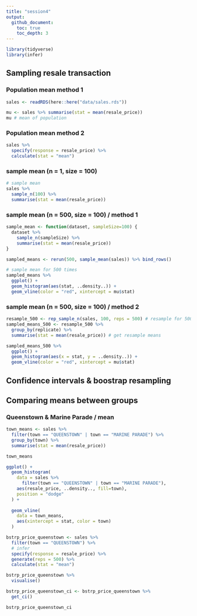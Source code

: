 ```yaml
---
title: "session4"
output: 
  github_document:
    toc: true
    toc_depth: 3
---
```


```r
library(tidyverse)
library(infer)
```

## Sampling resale transaction

### Population mean method 1

```r
sales <- readRDS(here::here("data/sales.rds"))

mu <- sales %>% summarise(stat = mean(resale_price))
mu # mean of population
```

### Population mean method 2

```r
sales %>% 
  specify(response = resale_price) %>% 
  calculate(stat = "mean")
```


### sample mean (n = 1, size = 100)

```r
# sample mean
sales %>% 
  sample_n(100) %>% 
  summarise(stat = mean(resale_price))
```

### sample mean (n = 500, size = 100) / method 1

```r
sample_mean <- function(dataset, sampleSize=100) {
  dataset %>% 
    sample_n(sampleSize) %>% 
    summarise(stat = mean(resale_price))
}

sampled_means <- rerun(500, sample_mean(sales)) %>% bind_rows()
```

```r
# sample mean for 500 times
sampled_means %>% 
  ggplot() +
  geom_histogram(aes(stat, ..density..)) +
  geom_vline(color = "red", xintercept = mu$stat)
```

### sample mean (n = 500, size = 100) / method 2

```r
resample_500 <- rep_sample_n(sales, 100, reps = 500) # resample for 500 times
sampled_means_500 <- resample_500 %>% 
  group_by(replicate) %>% 
  summarise(stat = mean(resale_price)) # get resample means
```

```r
sampled_means_500 %>% 
  ggplot() +
  geom_histogram(aes(x = stat, y = ..density..)) +
  geom_vline(color = "red", xintercept = mu$stat)
```

## Confidence intervals & boostrap resampling

## Comparing means between groups

### Queenstown & Marine Parade / mean

```r
town_means <- sales %>% 
  filter(town == "QUEENSTOWN" | town == "MARINE PARADE") %>% 
  group_by(town) %>% 
  summarise(stat = mean(resale_price))

town_means
```

```r
ggplot() +
  geom_histogram(
    data = sales %>% 
      filter(town == "QUEENSTOWN" | town == "MARINE PARADE"),
    aes(resale_price, ..density.., fill=town), 
    position = "dodge"
  ) +
  
  geom_vline(
    data = town_means,
    aes(xintercept = stat, color = town)
  )
```

```r
bstrp_price_queenstown <- sales %>% 
  filter(town == "QUEENSTOWN") %>% 
  # infer
  specify(response = resale_price) %>% 
  generate(reps = 500) %>% 
  calculate(stat = "mean")

bstrp_price_queenstown %>% 
  visualise()
```

```r
bstrp_price_queenstown_ci <- bstrp_price_queenstown %>% 
  get_ci()

bstrp_price_queenstown_ci
```


